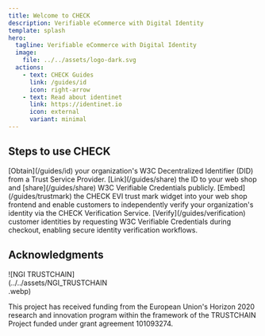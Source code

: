 ```yaml
---
title: Welcome to CHECK
description: Verifiable eCommerce with Digital Identity
template: splash
hero:
  tagline: Verifiable eCommerce with Digital Identity
  image:
    file: ../../assets/logo-dark.svg
  actions:
    - text: CHECK Guides
      link: /guides/id
      icon: right-arrow
    - text: Read about identinet
      link: https://identinet.io
      icon: external
      variant: minimal
---
```



## Steps to use CHECK

<CardGrid stagger>
  <Card title="Obtain ID" icon="star">
    [Obtain](/guides/id) your organization's W3C Decentralized Identifier (DID) from a Trust Service Provider.
  </Card>
  <Card title="Share Credentials" icon="puzzle">
    [Link](/guides/share) the ID to your web shop and [share](/guides/share) W3C Verifiable Credentials publicly.
  </Card>
  <Card title="Integrate Trust Mark" icon="approve-check">
    [Embed](/guides/trustmark) the CHECK EVI trust mark widget into your web shop frontend and enable customers to
    independently verify your organization's identity via the CHECK Verification Service.
  </Card>
  <Card title="Verify Customers" icon="cloud-download">
    [Verify](/guides/verification) customer identities by requesting W3C Verifiable Credentials during checkout,
    enabling secure identity verification workflows.
  </Card>
</CardGrid>

## Acknowledgments

<div style="width: clamp(200px, 40%, 400px)">
  ![NGI TRUSTCHAIN](../../assets/NGI_TRUSTCHAIN.webp)
</div>

This project has received funding from the European Union's Horizon 2020
research and innovation program within the framework of the TRUSTCHAIN Project
funded under grant agreement 101093274.
